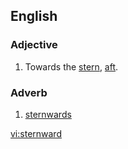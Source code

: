 ==English==

===Adjective===
{{en-adj}}

#Towards the [[stern]], [[aft]].

===Adverb===
{{en-adv}}

# [[sternwards]]

[[vi:sternward]]